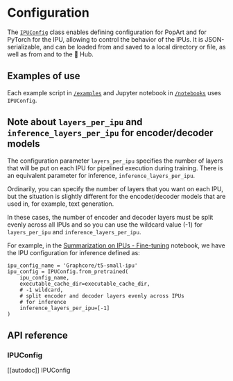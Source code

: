 <!---
Copyright 2022 The HuggingFace Team. All rights reserved.

Licensed under the Apache License, Version 2.0 (the "License");
you may not use this file except in compliance with the License.
You may obtain a copy of the License at

    http://www.apache.org/licenses/LICENSE-2.0

Unless required by applicable law or agreed to in writing, software
distributed under the License is distributed on an "AS IS" BASIS,
WITHOUT WARRANTIES OR CONDITIONS OF ANY KIND, either express or implied.
See the License for the specific language governing permissions and
limitations under the License.
-->

# Configuration

The [`IPUConfig`](https://huggingface.co/docs/optimum/graphcore/ipu_config#optimum.graphcore.IPUConfig) class enables defining configuration for PopArt and for PyTorch for the IPU, allowing to control the behavior of the IPUs. It is JSON-serializable, and can be loaded from and saved to a local directory or file, as well as from and to the 🤗 Hub.

## Examples of use

Each example script in [`/examples`](https://github.com/huggingface/optimum-graphcore/tree/main/examples) and Jupyter notebook in [`/notebooks`](https://github.com/huggingface/optimum-graphcore/tree/main/notebooks) uses `IPUConfig`.


## Note about `layers_per_ipu` and `inference_layers_per_ipu` for encoder/decoder models

The configuration parameter `layers_per_ipu` specifies the number of layers that will be put on each IPU for pipelined execution during training. There is an equivalent parameter for inference, `inference_layers_per_ipu`.

Ordinarily, you can specify the number of layers that you want on each IPU, but the situation is slightly different for the encoder/decoder models that are used in, for example, text generation.

In these cases, the number of encoder and decoder layers must be split evenly across all IPUs and so you can use the wildcard value (-1) for `layers_per_ipu` and `inference_layers_per_ipu`.

For example, in the [Summarization on IPUs - Fine-tuning](https://github.com/huggingface/optimum-graphcore/blob/main/notebooks/summarization.ipynb) notebook, we have the IPU configuration for inference defined as:
```
ipu_config_name = 'Graphcore/t5-small-ipu'
ipu_config = IPUConfig.from_pretrained(
    ipu_config_name,
    executable_cache_dir=executable_cache_dir,
    # -1 wildcard,
    # split encoder and decoder layers evenly across IPUs
    # for inference
    inference_layers_per_ipu=[-1]
)
```

## API reference

### IPUConfig

[[autodoc]] IPUConfig
